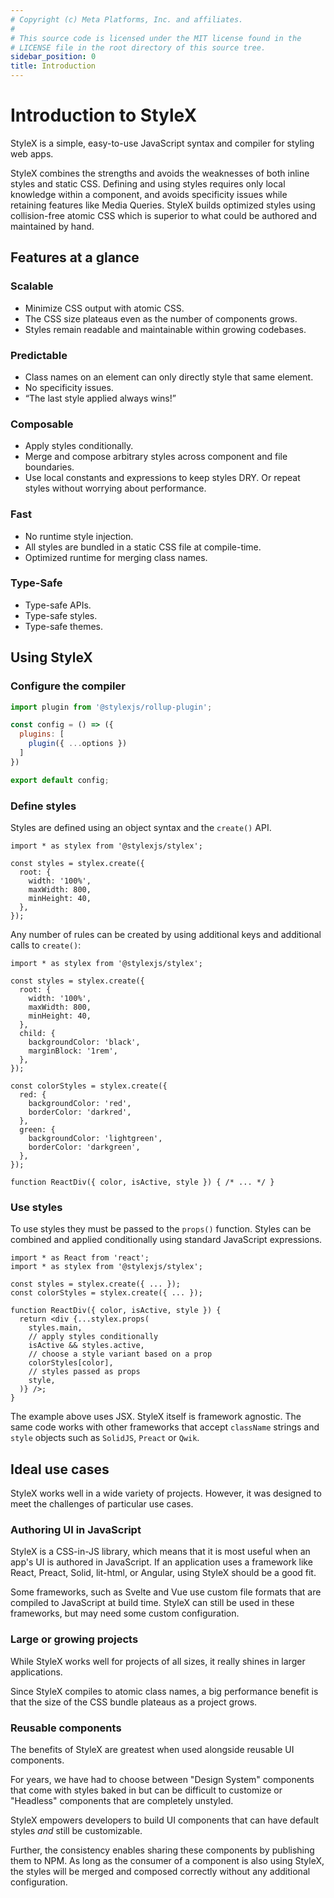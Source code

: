 ```yaml
---
# Copyright (c) Meta Platforms, Inc. and affiliates.
#
# This source code is licensed under the MIT license found in the
# LICENSE file in the root directory of this source tree.
sidebar_position: 0
title: Introduction
---
```


# Introduction to StyleX

StyleX is a simple, easy-to-use JavaScript syntax and compiler for styling web
apps.

StyleX combines the strengths and avoids the weaknesses of both inline styles
and static CSS. Defining and using styles requires only local knowledge within a
component, and avoids specificity issues while retaining features like Media
Queries. StyleX builds optimized styles using collision-free atomic CSS which is
superior to what could be authored and maintained by hand.

## Features at a glance

### Scalable

- Minimize CSS output with atomic CSS.
- The CSS size plateaus even as the number of components grows.
- Styles remain readable and maintainable within growing codebases.

### Predictable

- Class names on an element can only directly style that same element.
- No specificity issues.
- “The last style applied always wins!”

### Composable

- Apply styles conditionally.
- Merge and compose arbitrary styles across component and file boundaries.
- Use local constants and expressions to keep styles DRY. Or repeat styles without worrying about performance.

### Fast

- No runtime style injection.
- All styles are bundled in a static CSS file at compile-time.
- Optimized runtime for merging class names.

### Type-Safe

- Type-safe APIs.
- Type-safe styles.
- Type-safe themes.

## Using StyleX

### Configure the compiler

```js
import plugin from '@stylexjs/rollup-plugin';

const config = () => ({
  plugins: [
    plugin({ ...options })
  ]
})

export default config;
```

### Define styles

Styles are defined using an object syntax and the `create()` API.

```tsx
import * as stylex from '@stylexjs/stylex';

const styles = stylex.create({
  root: {
    width: '100%',
    maxWidth: 800,
    minHeight: 40,
  },
});
```

Any number of rules can be created by using additional keys and additional
calls to `create()`:

```tsx
import * as stylex from '@stylexjs/stylex';

const styles = stylex.create({
  root: {
    width: '100%',
    maxWidth: 800,
    minHeight: 40,
  },
  child: {
    backgroundColor: 'black',
    marginBlock: '1rem',
  },
});

const colorStyles = stylex.create({
  red: {
    backgroundColor: 'red',
    borderColor: 'darkred',
  },
  green: {
    backgroundColor: 'lightgreen',
    borderColor: 'darkgreen',
  },
});

function ReactDiv({ color, isActive, style }) { /* ... */ }
```

### Use styles

To use styles they must be passed to the `props()` function. Styles can be
combined and applied conditionally using standard JavaScript expressions.

```tsx
import * as React from 'react';
import * as stylex from '@stylexjs/stylex';

const styles = stylex.create({ ... });
const colorStyles = stylex.create({ ... });

function ReactDiv({ color, isActive, style }) {
  return <div {...stylex.props(
    styles.main,
    // apply styles conditionally
    isActive && styles.active,
    // choose a style variant based on a prop
    colorStyles[color],
    // styles passed as props
    style,
  )} />;
}
```

The example above uses JSX. StyleX itself is framework agnostic. The same code
works with other frameworks that accept `className` strings and `style` objects
such as `SolidJS`, `Preact` or `Qwik`.

## Ideal use cases

StyleX works well in a wide variety of projects. However, it was designed to meet the
challenges of particular use cases.

### Authoring UI in JavaScript

StyleX is a CSS-in-JS library, which means that it is most useful when an app's UI is
authored in JavaScript. If an application uses a framework like React, Preact, Solid,
lit-html, or Angular, using StyleX should be a good fit.

Some frameworks, such as Svelte and Vue use custom file formats that are
compiled to JavaScript at build time. StyleX can still be used in these
frameworks, but may need some custom configuration.

### Large or growing projects

While StyleX works well for projects of all sizes, it really shines in larger
applications.

Since StyleX compiles to atomic class names, a big performance benefit is that
the size of the CSS bundle plateaus as a project grows.

### Reusable components

The benefits of StyleX are greatest when used alongside reusable UI components.

For years, we have had to choose between "Design System" components that come
with styles baked in but can be difficult to customize or "Headless" components
that are completely unstyled.

StyleX empowers developers to build UI components that can have default styles _and_
still be customizable.

Further, the consistency enables sharing these components by publishing them to
NPM. As long as the consumer of a component is also using StyleX, the styles
will be merged and composed correctly without any additional configuration.
